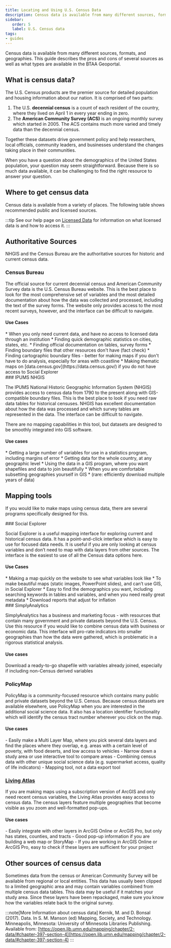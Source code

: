 ```yaml
---
title: Locating and Using U.S. Census Data
description: Census data is available from many different sources, formats, and geographies. This guide describes the pros and cons of several sources as well as what types are available in the BTAA Geoportal.
sidebar:
   order: 5
   label: U.S. Census data
tags:
- guides
---
```




Census data is available from many different sources, formats, and geographies. This guide describes the pros and cons of several sources as well as what types are available in the BTAA Geoportal.

## What is census data?

The U.S. Census products are the premier source for detailed population and housing information about our nation. It is comprised of two parts: 

1. The U.S. **decennial census** is a count of each resident of the country, where they lived on April 1 in every year ending in zero. 
1. The **American Community Survey (ACS)** is an ongoing monthly survey which started in 2005. The ACS contains much more varied and timely data than the decennial census.

Together these datasets drive government policy and help researchers, local officials, community leaders, and businesses understand the changes taking place in their communities.

When you have a question about the demographics of the United States population, your question may seem straightforward. Because there is so much data available, it can be challenging to find the right resource to answer your question.

## Where to get census data

Census data is available from a variety of places. The following table shows recommended public and licensed sources.

<Table src="src/tables/census-options.csv"
  columns={[
{ key: "Resource",  width: "20%", render: "markdown" },
{ key: "Access",  width: "20%"},
{ key: "Date availability",  width: "20%"},
{ key: "Data formats",  width: "20%"},
{ key: "Margins of Error",  width: "20%"},
  ]}
/>

:::tip
See our help page on [Licensed Data](licensed-data) for information on what licensed data is and how to access it.
:::

## Authoritative Sources

NHGIS and the Census Bureau are the authoritative sources for historic and current census data. 

<div class = "resource-card">

### Census Bureau

The official source for current decennial census and American Community Survey data is the U.S. Census Bureau website. This is the best place to look for the most comprehensive set of variables and the most detailed documentation about how the data was collected and processed, including the text of the survey forms. The website only provides access to the most recent surveys, however, and the interface can be difficult to navigate.

#### Use Cases

<div class = "compact-list">
* When you only need current data, and have no access to licensed data through an institution
* Finding quick demographic statistics on cities, states, etc.
* Finding official documentation on tables, survey forms
* Finding boundary files that other resources don't have (fact check)
* Finding cartographic boundary files - better for making maps if you don't have to do analysis, especially for areas with coastline
* Making thematic maps on [data.census.gov](https://data.census.gov/) if you do not have access to Social Explorer
</div>

<LinkCard title="Find Census Bureau data" description="Census Bureau records in the BTAA Geoportal" href="https://geo.btaa.org/catalog/99-1300" />

</div>


<div class = "resource-card">
### IPUMS NHGIS

The IPUMS National Historic Geographic Information System (NHGIS) provides access to census data from 1790 to the present along with GIS-compatible boundary files. This is the best place to look if you need raw data tables for historical censuses. NHGIS has excellent documentation about how the data was processed and which survey tables are represented in the data. The interface can be difficult to navigate.

There are no mapping capabilities in this tool, but datasets are designed to be smoothly integrated into GIS software.

#### Use cases

<div class = "compact-list">
* Getting a large number of variables for use in a statistics program, including margins of error
* Getting data for the whole country, at any geographic level
* Using the data in a GIS program, where you want shapefiles and data to join beautifully
* When you are comfortable subsetting geographies yourself in GIS
* (rare: efficiently download multiple years of data)
</div>

<LinkCard title="Find NHGIS data" description="National Historic Geographic Information System records in the BTAA Geoportal" href="https://geo.btaa.org/catalog/05d-10" />

</div>

## Mapping tools

If you would like to make maps using census data, there are several programs specifically designed for this.

<div class = "resource-card">
### Social Explorer

Social Explorer is a useful mapping interface for exploring current and historical census data. It has a point-and-click interface which is easy to use for focused data needs. It is useful if you are only looking at census variables and don’t need to map with data layers from other sources. The interface is the easiest to use of all the Census data options here.

#### Use Cases

<div class = "compact-list">
* Making a map quickly on the website to see what variables look like
* To make beautiful maps (static images, PowerPoint slides), and can’t use GIS, in Social Explorer
* Easy to find the demographics you want, including searching keywords in tables and variables, and when you need really great metadata
* Download reports that adjust for inflation
</div>

<LinkCard title="Browse Social Expolorer" description="Social Explore data descriptions in the BTAA Geoportal" href="https://geo.btaa.org/catalog/999-0001" />

</div>
<div class = "resource-card">
### SimplyAnalytics

SimplyAnalytics has a business and marketing focus - with resources that contain many government and private datasets beyond the U.S. Census. Use this resource if you would like to combine census data with business or economic data. This interface will pro-rate indicators into smaller geographies than how the data were gathered, which is problematic in a rigorous statistical analysis.

#### Use cases
	
Download a ready-to-go shapefile with variables already joined, especially if including non-Census derived variables

<LinkCard title="Browse SimplyAnalytics" description="SimplyAnalytics data descriptions in the BTAA Geoportal" href="https://geo.btaa.org/catalog/999-0004" />


</div>
<div class = "resource-card">

### PolicyMap

PolicyMap is a community-focused resource which contains many public and private datasets beyond the U.S. Census. Because census datasets are available elsewhere, use PolicyMap when you are interested in the additional social science data. It also has a location identifier functionality which will identify the census tract number wherever you click on the map.

#### Use cases

<div class = "compact-list">
- Easily make a Multi Layer Map, where you pick several data layers and find the places where they overlap, e.g. areas with a certain level of poverty, with food deserts, and low access to vehicles
- Narrow down a study area or use interactive tool to compare areas
- Combining census data with other unique social science data (e.g. supermarket access, quality of life indicators)
- Mapping tool, not a data export tool

</div>

<LinkCard title="Browse PolicyMap" description="PolicyMap data descriptions in the BTAA Geoportal" href="https://geo.btaa.org/catalog/999-0003" />
</div>


<div class = "resource-card">

### [Living Atlas](https://geo.btaa.org/catalog/99-1200-001)

If you are making maps using a subscription version of ArcGIS and only need recent census variables, the Living Atlas provides easy access to census data. The census layers feature multiple geographies that become visible as you zoom and well-formatted pop-ups.

#### Use cases

<div class = "compact-list">
- Easily integrate with other layers in ArcGIS Online or ArcGIS Pro, but only has states, counties, and tracts
- Good pop-up information if you are building a web map or StoryMap
- If you are working in ArcGIS Online or ArcGIS Pro, easy to check if these layers are sufficient for your project
</div>

<LinkCard title="Browse Living Atlas" description="Living Atlas data descriptions in the BTAA Geoportal" href="https://geo.btaa.org/catalog/99-1200-001" />
</div>



## Other sources of census data

Sometimes data from the census or American Community Survey will be available from regional or local entities. This data has usually been clipped to a limited geographic area and may contain variables combined from multiple census data tables. This data may be useful if it matches your study area. Since these layers have been repackaged, make sure you know how the variables relate back to the original survey.

:::note[More Information about census data]
Kernik, M. and D. Bonsal (2017). Data. In S. M. Manson (ed) Mapping, Society, and Technology. Minneapolis, Minnesota: University of Minnesota Libraries Publishing. Available from: [https://open.lib.umn.edu/mapping/chapter/2-data/#chapter-397-section-4](https://open.lib.umn.edu/mapping/chapter/2-data/#chapter-397-section-4)
:::